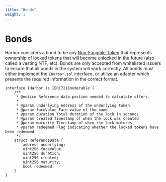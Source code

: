 ```yaml
---
title: "Bonds"
weight: 1
---
```


# Bonds

Harbor considers a bond to be any [Non-Fungible Token](https://en.wikipedia.org/wiki/ERC-721) that represents ownership of locked tokens that will become unlocked in the future (also called a vesting NTF, etc). Bonds are only accepted from whitelisted issuers to ensure that all bonds in the system will work correctly. All bonds must either implement the `IHarbor.sol` interface, or utilize an adapter which presents the required information in the correct format.

```solidity
interface IHarbor is IERC721Enumerable {
    /**
     * @notice Reference data postion needed to calculate offers.
     *
     * @param underlying Address of the underlying token 
     * @param faceValue Face value of the bond
     * @param duration Total duration of the lock in seconds
     * @param created Timestamp of when the lock was created
     * @param maturity Timestamp of when the lock matures
     * @param redeemed Flag indicating whether the locked tokens have been redeemed
     */
    struct ReferenceData {
        address underlying;
        uint256 faceValue;
        uint256 duration;
        uint256 created;
        uint256 maturity;
        bool redeemed;
    }
}
```
